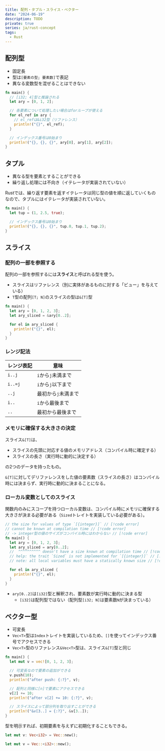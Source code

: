 ```yaml
---
title: 配列・タプル・スライス・ベクター
date: "2024-06-19"
description: TODO
private: true
series: ja/rust-concept
tags:
  - Rust
---
```


## 配列型

- 固定長
- 型は`[要素の型; 要素数]`で表記
- 異なる変数型を混ぜることはできない

```rs title="✅ 配列の定義、走査、要素へのアクセス" showLineNumbers
fn main() {
  // [i32; 4]型と推論される
  let ary = [0, 1, 2];

  // 各要素について処理したい場合はforループが使える
  for el_ref in ary {
    // el_refは&i32型（リファレンス）
    println!("{}", el_ref);
  }

  // インデックス番号は0始まり
  println!("{}, {}, {}", ary[0], ary[1], ary[2]);
}
```

## タプル

- 異なる型を要素とすることができる
- 繰り返し処理には不向き（イテレータが実装されていない）

Rustでは、繰り返す要素を返すイテレータは同じ型の値を順に返していくものなので、タプルにはイテレータが実装されていない。

```rs title="✅ タプルの定義、要素へのアクセス" showLineNumbers
fn main() {
  let tup = (1, 2.5, true);

  // インデックス番号は0始まり
  println!("{}, {}, {}", tup.0, tup.1, tup.2);
}
```

## スライス

### 配列の一部を参照する

配列の一部を参照するには**スライス**と呼ばれる型を使う。

- スライスはリファレンス（別に実体があるものに対する「ビュー」を与えている）
- `T`型の配列`[T; N]`のスライスの型は`&[T]`型

```rs title="✅ スライスの生成と走査" showLineNumbers /&ary[0..2]/
fn main() {
  let ary = [0, 1, 2, 3];
  let ary_sliced = &ary[0..2];

  for el in ary_sliced {
    println!("{}", el);
  }
}
```

### レンジ記法

| レンジ表記 | 意味                |
| ---------- | ------------------- |
| `i..j`     | `i`から`j`未満まで  |
| `i..=j`    | `i`から`j`以下まで  |
| `..j`      | 最初から`j`未満まで |
| `i..`      | `i`から最後まで     |
| `..`       | 最初から最後まで    |

### メモリに確保する大きさの決定

スライス`&[T]`は、

- スライスの先頭に対応する値のメモリアドレス（コンパイル時に確定する）
- スライスの長さ（実行時に動的に決定する）

の2つのデータを持ったもの。

`&[T]`に対してデリファレンスをした値の要素数（スライスの長さ）はコンパイル時には決まらず、実行時に動的に決まることになる。

### ローカル変数としてのスライス

関数内のみにスコープを持つローカル変数は、コンパイル時にメモリに確保する大きさが決まる必要がある（`Sized`トレイトを実装している必要がある）。

```rs title="❌ ローカル変数としてのスライスの&を省略することはできない" showLineNumbers /ary[0..2]/
// the size for values of type `[{integer}]` // [!code error]
// cannot be known at compilation time // [!code error]
// -> integer型の値のサイズがコンパイル時にはわからない // [!code error]
fn main() {
  let ary = [0, 1, 2, 3];
  let ary_sliced = ary[0..2];
  //  ^^^^^^^^^^ doesn't have a size known at compilation time // [!code error]
  // help: the trait `Sized` is not implemented for `[{integer}]` // [!code error]
  // note: all local variables must have a statically known size // [!code error]

  for el in ary_sliced {
    println!("{}", el);
  }
}
```

- `ary[0..2]`は`[i32]`型と解釈され、要素数が実行時に動的に決まる型
  - `[i32]`は配列型ではない（配列型`[i32; N]`は要素数`N`が決まっている）

## ベクター型

- 可変長
- `Vec<T>`型は`Index`トレイトを実装しているため、`[]`を使ってインデックス番号でアクセスできる
- `Vec<T>`型のリファレンス`&Vec<T>`型は、スライス`&[T]`型と同じ

```rs title="✅ ベクターの定義、変更、スライス" showLineNumbers
fn main() {
  let mut v = vec![0, 1, 2, 3];

  // 可変長なので要素の追加ができる
  v.push(10);
  println!("after push: {:?}", v);

  // 配列と同様に[n]で要素にアクセスできる
  v[2] += 10;
  println!("after v[2] += 10: {:?}", v);

  // スライスによって部分列を取り出すことができる
  println!("&v[3..] = {:?}", &v[3..]);
}
```

型を明示すれば、初期要素を与えずに初期化することもできる。

```rs title="初期要素を与えずにベクターを初期化 - 1"
let mut v: Vec<i32> = Vec::new();
```

```rs title="初期要素を与えずにベクターを初期化 - 2"
let mut v = Vec::<i32>::new();
```
